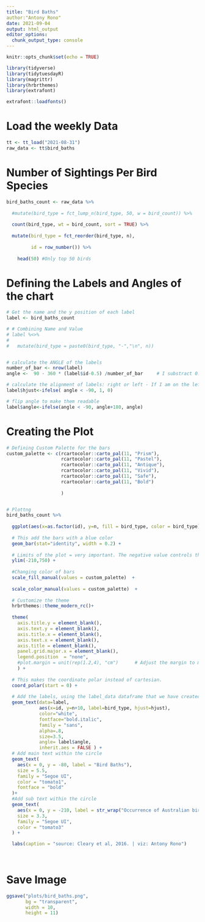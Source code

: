 ```yaml
---
title: "Bird Baths"
author:"Antony Rono"
date: 2021-09-04
output: html_output
editor_options: 
  chunk_output_type: console
---
```


```r

knitr::opts_chunk$set(echo = TRUE)

library(tidyverse)
library(tidytuesdayR)
library(magrittr)
library(hrbrthemes)
library(extrafont)

extrafont::loadfonts()
```

# Load the weekly Data

```r

tt <- tt_load("2021-08-31")
raw_data <- tt$bird_baths

```

# Number of Sightings Per Bird Species
```r
bird_baths_count <- raw_data %>% 
  
  #mutate(bird_type = fct_lump_n(bird_type, 50, w = bird_count)) %>% 
  
  count(bird_type, wt = bird_count, sort = TRUE) %>% 
  
  mutate(bird_type = fct_reorder(bird_type, n),
         
         id = row_number()) %>% 
  
    head(50) #Only top 50 birds


```

# Defining the Labels and Angles of the chart

```r

# Get the name and the y position of each label
label <- bird_baths_count

# # Combining Name and Value
# label %<>% 
#   
#   mutate(bird_type = paste0(bird_type, "-","\n", n))


# calculate the ANGLE of the labels
number_of_bar <- nrow(label)
angle <-  90 - 360 * (label$id-0.5) /number_of_bar     # I substract 0.5 because the letter must have the angle of the center of the bars. Not extreme right(1) or extreme left (0)

# calculate the alignment of labels: right or left - If I am on the left part of the plot, my labels have currently an angle < -90
label$hjust<-ifelse( angle < -90, 1, 0)

# flip angle to make them readable
label$angle<-ifelse(angle < -90, angle+180, angle)

```

# Creating the Plot

```r

# Defining Custom Palette for the bars
custom_palette <- c(rcartocolor::carto_pal(11, "Prism"),
                    rcartocolor::carto_pal(11, "Pastel"),
                    rcartocolor::carto_pal(11, "Antique"),
                    rcartocolor::carto_pal(11, "Vivid"),
                    rcartocolor::carto_pal(11, "Safe"),
                    rcartocolor::carto_pal(11, "Bold")
                    
                    )


# Plottng
bird_baths_count %>% 
  
  ggplot(aes(x=as.factor(id), y=n, fill = bird_type, color = bird_type)) +       # Note that id is a factor. If x is numeric, there is some space between the first bar
  
  # This add the bars with a blue color
  geom_bar(stat="identity", width = 0.2) +
  
  # Limits of the plot = very important. The negative value controls the size of the inner circle, the positive one is useful to add size over each bar
  ylim(-210,750) +
  
  #Changing color of bars
  scale_fill_manual(values = custom_palette)  +
  
  scale_color_manual(values = custom_palette)  +
  
  # Customize the theme
  hrbrthemes::theme_modern_rc()+
  
  theme(
    axis.title.y = element_blank(),
    axis.text.y = element_blank(),
    axis.title.x = element_blank(),
    axis.text.x = element_blank(),
    axis.title = element_blank(),
    panel.grid.major.x = element_blank(),
    legend.position  = "none",
    #plot.margin = unit(rep(1.2,4), "cm")      # Adjust the margin to make in sort labels are not truncated!
    ) +
  
  # This makes the coordinate polar instead of cartesian.
  coord_polar(start = 0) +
  
  # Add the labels, using the label_data dataframe that we have created before
  geom_text(data=label,
            aes(x=id, y=n+10, label=bird_type, hjust=hjust), 
            color="white", 
            fontface="bold.italic",
            family = "sans",
            alpha=.8, 
            size=3.5, 
            angle= label$angle, 
            inherit.aes = FALSE ) +
  # Add main text within the circle
  geom_text(
    aes(x = 0, y = -80, label = "Bird Baths"),
    size = 5.5,
    family = "Segoe UI",
    color = "tomato1",
    fontface = "bold"
  )+
  #Add sub text within the circle
  geom_text(
    aes(x = 0, y = -210, label = str_wrap("Occurrence of Australian bird species at bird baths in private gardens", 25)),
    size = 3.3,
    family = "Segoe UI",
    color = "tomato3"
  ) +

  labs(caption = "source: Cleary et al, 2016. | viz: Antony Rono")
  
  
```

# Save Image

```r
ggsave("plots/bird_baths.png", 
       bg = "transparent",
       width = 10, 
       height = 11)

````
